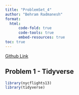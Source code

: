 ```yaml
---
title: "ProblemSet_4"
author: "Behram Radmanesh"
format: 
  html:
      code-fold: true
      code-tools: true
      embed-resources: true
toc: true
---
```


[Github Link](https://github.com/MediciPrime/STATS506/tree/main/ProblemSet_4)

## Problem 1 - Tidyverse

```r
library(nycflights13)
library(tidyverse)



```

